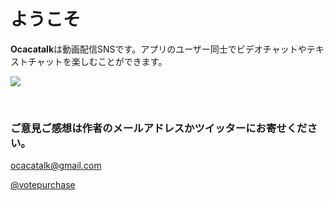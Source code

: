 # ようこそ

**Ocacatalk**は動画配信SNSです。アプリのユーザー同士でビデオチャットやテキストチャットを楽しむことができます。

![](./img10.jpg)

<br />

### ご意見ご感想は作者のメールアドレスかツイッターにお寄せください。

ocacatalk@gmail.com

[@votepurchase](https://twitter.com/votepurchase)
